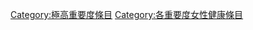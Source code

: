 {{Emptycat}}
{{Articles by Importance|topic=女性健康|project=女性健康|format=toc}}

[[Category:極高重要度條目|Category:極高重要度條目]]
[[Category:各重要度女性健康條目‎|Category:各重要度女性健康條目‎]]